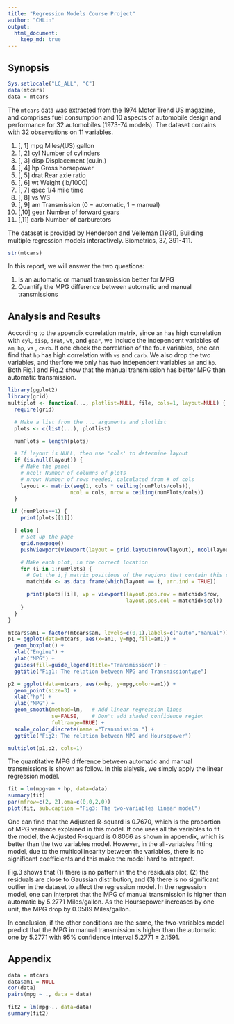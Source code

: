 ---
title: "Regression Models Course Project"
author: "CHLin"
output: 
  html_document:
    keep_md: true
---

## Synopsis

```{r, results='hide'}
Sys.setlocale("LC_ALL", "C")
data(mtcars)
data = mtcars
```

The `mtcars` data was extracted from the 1974 Motor Trend US magazine, and comprises fuel consumption and 10 aspects of automobile design and performance for 32 automobiles (1973-74 models). The dataset contains with 32 observations on 11 variables.

1. [, 1]  mpg	Miles/(US) gallon
2. [, 2]	cyl	Number of cylinders
3. [, 3]	disp	Displacement (cu.in.)
4. [, 4]	hp	Gross horsepower
5. [, 5]	drat	Rear axle ratio
6. [, 6]	wt	Weight (lb/1000)
7. [, 7]	qsec	1/4 mile time
8. [, 8]	vs	V/S
9. [, 9]	am	Transmission (0 = automatic, 1 = manual)
10. [,10]	gear	Number of forward gears
11. [,11]	carb	Number of carburetors

The dataset is provided by Henderson and Velleman (1981), Building multiple regression models interactively. Biometrics, 37, 391-411.

```{r}
str(mtcars)
```

In this report, we will answer the two questions:

1. Is an automatic or manual transmission better for MPG
2. Quantify the MPG difference between automatic and manual transmissions

## Analysis and Results

According to the appendix correlation matrix, since `am` has high correlation with `cyl`, `disp`, `drat`, `wt`, and `gear`, we include the independent variables of `am`, `hp`, `vs` , `carb`.  If one check the correlation of the four variables, one can find that `hp` has high correlation with `vs` and `carb`. We also drop the two variables, and therfore we only has two independent variables `am` and `hp`.  Both Fig.1 and Fig.2 show that the manual transmission has better MPG than automatic transmission. 


``` {r, warning=FALSE, echo=FALSE}
library(ggplot2)
library(grid)
multiplot <- function(..., plotlist=NULL, file, cols=1, layout=NULL) {
  require(grid)

  # Make a list from the ... arguments and plotlist
  plots <- c(list(...), plotlist)

  numPlots = length(plots)

  # If layout is NULL, then use 'cols' to determine layout
  if (is.null(layout)) {
    # Make the panel
    # ncol: Number of columns of plots
    # nrow: Number of rows needed, calculated from # of cols
    layout <- matrix(seq(1, cols * ceiling(numPlots/cols)),
                    ncol = cols, nrow = ceiling(numPlots/cols))
  }

 if (numPlots==1) {
    print(plots[[1]])

  } else {
    # Set up the page
    grid.newpage()
    pushViewport(viewport(layout = grid.layout(nrow(layout), ncol(layout))))

    # Make each plot, in the correct location
    for (i in 1:numPlots) {
      # Get the i,j matrix positions of the regions that contain this subplot
      matchidx <- as.data.frame(which(layout == i, arr.ind = TRUE))

      print(plots[[i]], vp = viewport(layout.pos.row = matchidx$row,
                                      layout.pos.col = matchidx$col))
    }
  }
}

mtcars$am1 = factor(mtcars$am, levels=c(0,1),labels=c("auto","manual"))
p1 = ggplot(data=mtcars, aes(x=am1, y=mpg,fill=am1)) +
  geom_boxplot() +
  xlab("Engine") +
  ylab("MPG") +
  guides(fill=guide_legend(title="Transmission")) + 
  ggtitle("Fig1: The relation between MPG and Transmissiontype")

p2 = ggplot(data=mtcars, aes(x=hp, y=mpg,color=am1)) +  
  geom_point(size=3) +
  xlab("hp") +
  ylab("MPG") + 
  geom_smooth(method=lm,   # Add linear regression lines
              se=FALSE,    # Don't add shaded confidence region
              fullrange=TRUE) + 
  scale_color_discrete(name ="Transmission ") + 
  ggtitle("Fig2: The relation between MPG and Hoursepower")

multiplot(p1,p2, cols=1)
```

The quantitative MPG difference between automatic and manual transmissions is shown as follow. In this alalysis, we simply apply the linear regression model.

```{r}
fit = lm(mpg~am + hp, data=data)
summary(fit)
par(mfrow=c(2, 2),oma=c(0,0,2,0))
plot(fit, sub.caption ="Fig3: The two-variables linear model")
```
 
One can find that the Adjusted R-squard is 0.7670, which is the proportion of MPG variance explained in this model.  If one uses all the variables to fit the model, the Adjusted R-squard is 0.8066 as shown in appendix, which is better than the two variables model. However, in the all-variables fitting model, due to the multicollinearity between the variables, there is no significant coefficients and this make the model hard to interpret.

Fig.3 shows that (1) there is no pattern in the the residuals plot, (2) the residuals are close to Gaussian distribution, and (3) there is no significant outlier in the dataset to affect the regression model. In the regression model, one can interpret that the MPG of manual transmission is higher than automatic by 5.2771 Miles/gallon. As the Hoursepower increases by one unit, the MPG drop by 0.0589 Miles/gallon. 

In conclusion, if the other conditions are the same, the two-variables model predict that the MPG in manual transmission is higher than the automatic one by 5.2771 with 95% confidence interval 5.2771 $\pm$ 2.1591.


## Appendix

```{r}
data = mtcars
data$am1 = NULL
cor(data)
pairs(mpg ~ ., data = data)
```

```{r}
fit2 = lm(mpg~., data=data)
summary(fit2)

```